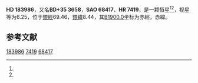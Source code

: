 {{Starbox begin
| name = HD 183986
}}
{{Starbox observe
| epoch = [[J2000.0|J2000.0]]
| constell = {{星座名待查}}<ref name=SIMBAD>{{cite web
 | url=http://simbad.u-strasbg.fr/simbad/sim-id?Ident=HR+7419
 | title=Pulsating variable Star
 | publisher=Centre de Données astronomiques de Strasbourg
 | work=SIMBAD
 | accessdate=2012-07-13
 | archive-date=2021-05-15
 | archive-url=https://web.archive.org/web/20210515170517/http://simbad.u-strasbg.fr/simbad/sim-id?Ident=HR+7419
 }}</ref><ref name=DATA>{{cite web
 | url=http://vizier.u-strasbg.fr/viz-bin/VizieR-5?-out.add=.&-source=5050&-corr=PK=HR&-out.max=9999&HR=7419
 | title=VizieR Detailed Page
 | accessdate=2012-07-13
 | archive-date=2016-03-04
 | archive-url=https://web.archive.org/web/20160304201753/http://vizier.u-strasbg.fr/viz-bin/VizieR-5?-out.add=.&-source=5050&-corr=PK=HR&-out.max=9999&HR=7419
 | dead-url=no
 }}</ref>
| 星官 = 
| ra = {{RA|19|30|46.9}}<ref name=SIMBAD /><ref name=DATA />
| dec = {{DEC|+36|13|43}}<ref name=SIMBAD /><ref name=DATA />
| appmag_v = 6.25<ref name=SIMBAD /><ref name=DATA />
}}
{{Starbox character
| class = B9.5III<ref name=SIMBAD /><ref name=DATA />
| b-v = -0.04<ref name=SIMBAD /><ref name=DATA />
| u-b = -0.11<ref name=SIMBAD /><ref name=DATA />
| r-i = <ref name=SIMBAD /><ref name=DATA />
| variable = 
}}
{{Starbox astrometry
| radial_v = -0.11
| prop_mo_ra = 11
| parallax = 0.005
| p_error = 
}}
{{Starbox catalog
| names =BD+35 3658，[[SAO星表|SAO]] 68417，[[HD星表|HD]] 183986，[[HR星表|HR]] 7419}}
{{Starbox reference |Simbad=HR+7419}}
{{Starbox end}}

'''HD 183986'''，又名'''BD+35 3658'''，'''SAO 68417'''、'''HR 7419'''，是一颗恒星<ref name=SIMBAD /><ref name=DATA />，视星等为6.25，位于[[銀道座標系|銀經]]69.46，[[銀道座標系|銀緯]]8.44，其[[B1900.0|B1900.0]]坐标为赤經{{RA|19|27|9.7}}，赤緯{{DEC|+36|8.44|5}}。

== 参考文献 ==
{{reflist}}

{{star-stub}}

[[Category:HD和HDE天體|183986]]
[[Category:HR天體|7419]]
[[Category:SAO天體|68417]]